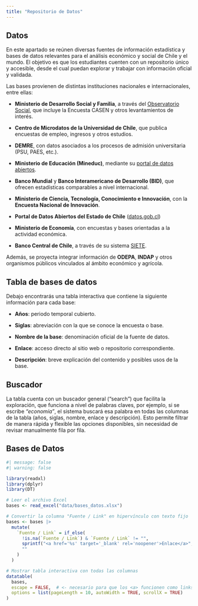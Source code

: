 ```yaml
---
title: "Repositorio de Datos"
---
```


## Datos

En este apartado se reúnen diversas fuentes de información estadística y bases de datos relevantes para el análisis económico y social de Chile y el mundo. El objetivo es que los estudiantes cuenten con un repositorio único y accesible, desde el cual puedan explorar y trabajar con información oficial y validada.

Las bases provienen de distintas instituciones nacionales e internacionales, entre ellas:

-   **Ministerio de Desarrollo Social y Familia**, a través del [Observatorio Social](https://observatorio.ministeriodesarrollosocial.gob.cl/inicio), que incluye la Encuesta CASEN y otros levantamientos de interés.

-   **Centro de Microdatos de la Universidad de Chile**, que publica encuestas de empleo, ingresos y otros estudios.

-   **DEMRE**, con datos asociados a los procesos de admisión universitaria (PSU, PAES, etc.).

-   **Ministerio de Educación (Mineduc)**, mediante su [portal de datos abiertos](https://centroestudios.mineduc.cl/datos-abiertos/).

-   **Banco Mundial** y **Banco Interamericano de Desarrollo (BID)**, que ofrecen estadísticas comparables a nivel internacional.

-   **Ministerio de Ciencia, Tecnología, Conocimiento e Innovación**, con la **Encuesta Nacional de Innovación**.

-   **Portal de Datos Abiertos del Estado de Chile** ([datos.gob.cl](https://datos.gob.cl/))

-   **Ministerio de Economía**, con encuestas y bases orientadas a la actividad económica.

-   **Banco Central de Chile**, a través de su sistema [SIETE](https://si3.bcentral.cl/siete).

Además, se proyecta integrar información de **ODEPA**, **INDAP** y otros organismos públicos vinculados al ámbito económico y agrícola.

## Tabla de bases de datos

Debajo encontrarás una tabla interactiva que contiene la siguiente información para cada base:

-   **Años**: periodo temporal cubierto.

-   **Siglas**: abreviación con la que se conoce la encuesta o base.

-   **Nombre de la base**: denominación oficial de la fuente de datos.

-   **Enlace**: acceso directo al sitio web o repositorio correspondiente.

-   **Descripción**: breve explicación del contenido y posibles usos de la base.

## Buscador

La tabla cuenta con un buscador general ("search") que facilita la exploración, que funciona a nivel de palabras claves, por ejemplo, si se escribe *“economía”*, el sistema buscará esa palabra en todas las columnas de la tabla (años, siglas, nombre, enlace y descripción). Esto permite filtrar de manera rápida y flexible las opciones disponibles, sin necesidad de revisar manualmente fila por fila.

## Bases de Datos

```r
#| message: false
#| warning: false

library(readxl)
library(dplyr)
library(DT)

# Leer el archivo Excel
bases <- read_excel("data/bases_datos.xlsx")

# Convertir la columna "Fuente / Link" en hipervínculo con texto fijo
bases <- bases |>
  mutate(
    `Fuente / Link` = if_else(
      !is.na(`Fuente / Link`) & `Fuente / Link` != "",
      sprintf("<a href='%s' target='_blank' rel='noopener'>Enlace</a>", `Fuente / Link`),
      ""
    )
  )

# Mostrar tabla interactiva con todas las columnas
datatable(
  bases,
  escape = FALSE,  # <- necesario para que los <a> funcionen como links
  options = list(pageLength = 10, autoWidth = TRUE, scrollX = TRUE)
)
```
